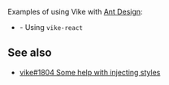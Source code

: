 
Examples of using Vike with [Ant Design](https://ant.design):
 - <Example timestamp="2024.08" repo="lewis-fidlers/vike-react-antd" /> - Using <Link href="/vike-react">`vike-react`</Link>

## See also

- [vike#1804 Some help with injecting styles](https://github.com/vikejs/vike/discussions/1804)
